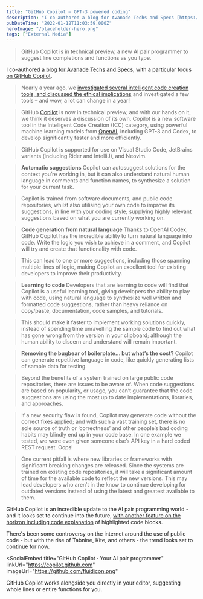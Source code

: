 ```yaml
---
title: "GitHub Copilot – GPT-3 powered coding"
description: "I co-authored a blog for Avanade Techs and Specs [https://www.avanade"
pubDateTime: "2022-01-12T11:03:59.000Z"
heroImage: "/placeholder-hero.png"
tags: ["External Media"]
---
```



> GitHub Copilot is in technical preview, a new AI pair programmer to suggest line completions and functions as you type.

I co-authored [a blog for Avanade Techs and Specs](https://www.avanade.com/en/blogs/techs-and-specs/software-development/github-copilot), with a particular focus [on GitHub Copilot](https://docs.microsoft.com/en-us/shows/devops-lab/whats-new-in-devops-at-github-universe?WT.mc_id=AI-MVP-5004204).

> Nearly a year ago, we [investigated several intelligent code creation tools, and discussed the ethical implications](https://www.avanade.com/en/blogs/techs-and-specs/software-development/intelligent-code-creation) and investigated a few tools – and wow, a lot can change in a year!

> GitHub [Copilot](https://copilot.github.com/) is now in technical preview, and with our hands on it, we think it deserves a discussion of its own. Copilot is a new software tool in the Intelligent Code Creation (ICC) category, using powerful machine learning models from [OpenAI](https://openai.com/blog/openai-api/), including GPT-3 and Codex, to develop significantly faster and more efficiently.

> GitHub Copilot is supported for use on Visual Studio Code, JetBrains variants (including Rider and IntelliJ), and Neovim.

> **Automatic suggestions**
> Copilot can autosuggest solutions for the context you’re working in, but it can also understand natural human language in comments and function names, to synthesize a solution for your current task.

> Copilot is trained from software documents, and public code repositories, whilst also utilising your own code to improve its suggestions, in line with your coding style; supplying highly relevant suggestions based on what you are currently working on.

> **Code generation from natural language**
> Thanks to OpenAI Codex, GitHub Copilot has the incredible ability to turn natural language into code. Write the logic you wish to achieve in a comment, and Copilot will try and create that functionality with code.

> This can lead to one or more suggestions, including those spanning multiple lines of logic, making Copilot an excellent tool for existing developers to improve their productivity.

> **Learning to code**
> Developers that are learning to code will find that Copilot is a useful learning tool, giving developers the ability to play with code, using natural language to synthesize well written and formatted code suggestions, rather than heavy reliance on copy/paste, documentation, code samples, and tutorials.

> This should make it faster to implement working solutions quickly, instead of spending time unravelling the sample code to find out what has gone wrong from the version in your clipboard; although the human ability to discern and understand will remain important.

> **Removing the bugbear of boilerplate... but what’s the cost?**
> Copilot can generate repetitive language in code, like quickly generating lists of sample data for testing.

> Beyond the benefits of a system trained on large public code repositories, there are issues to be aware of. When code suggestions are based on popularity, or usage, you can’t guarantee that the code suggestions are using the most up to date implementations, libraries, and approaches.

> If a new security flaw is found, Copilot may generate code without the correct fixes applied; and with such a vast training set, there is no sole source of truth or ‘correctness’ and other people’s bad coding habits may blindly end up in your code base. In one example we tested, we were even given someone else’s API key in a hard coded REST request. Oops!

> One current pitfall is where new libraries or frameworks with significant breaking changes are released. Since the systems are trained on existing code repositories, it will take a significant amount of time for the available code to reflect the new versions. This may lead developers who aren’t in the know to continue developing for outdated versions instead of using the latest and greatest available to them.

GitHub Copilot is an incredible update to the AI pair programming world - and it looks set to continue into the future, [with another feature on the horizon including code explanation](https://github.com/github/feedback/discussions/8308) of highlighted code blocks.

There's been some controversy on the internet around the use of public code - but with the rise of Tabnine, Kite, and others - the trend looks set to continue for now.

<SocialEmbed
  title="GitHub Copilot · Your AI pair programmer"
  linkUrl="https://copilot.github.com"
  imageUrl="https://github.com/fluidicon.png"
>
  GitHub Copilot works alongside you directly in your editor, suggesting whole
  lines or entire functions for you.
</SocialEmbed>
